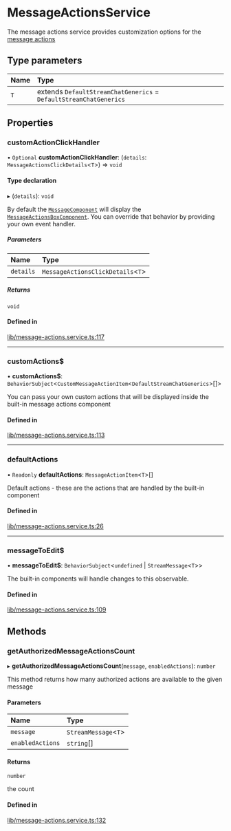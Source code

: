 # MessageActionsService

The message actions service provides customization options for the [message actions](../../components/MessageActionsBoxComponent)

## Type parameters

| Name | Type |
| :------ | :------ |
| `T` | extends `DefaultStreamChatGenerics` = `DefaultStreamChatGenerics` |

## Properties

### customActionClickHandler

• `Optional` **customActionClickHandler**: (`details`: `MessageActionsClickDetails`<`T`\>) => `void`

#### Type declaration

▸ (`details`): `void`

By default the [`MessageComponent`](../../components/MessageComponent) will display the [`MessageActionsBoxComponent`](../../components/MessageActionsBoxComponent). You can override that behavior by providing your own event handler.

##### Parameters

| Name | Type |
| :------ | :------ |
| `details` | `MessageActionsClickDetails`<`T`\> |

##### Returns

`void`

#### Defined in

[lib/message-actions.service.ts:117](https://github.com/GetStream/stream-chat-angular/blob/030d953/projects/stream-chat-angular/src/lib/message-actions.service.ts#L117)

___

### customActions$

• **customActions$**: `BehaviorSubject`<`CustomMessageActionItem`<`DefaultStreamChatGenerics`\>[]\>

You can pass your own custom actions that will be displayed inside the built-in message actions component

#### Defined in

[lib/message-actions.service.ts:113](https://github.com/GetStream/stream-chat-angular/blob/030d953/projects/stream-chat-angular/src/lib/message-actions.service.ts#L113)

___

### defaultActions

• `Readonly` **defaultActions**: `MessageActionItem`<`T`\>[]

Default actions - these are the actions that are handled by the built-in component

#### Defined in

[lib/message-actions.service.ts:26](https://github.com/GetStream/stream-chat-angular/blob/030d953/projects/stream-chat-angular/src/lib/message-actions.service.ts#L26)

___

### messageToEdit$

• **messageToEdit$**: `BehaviorSubject`<`undefined` \| `StreamMessage`<`T`\>\>

The built-in components will handle changes to this observable.

#### Defined in

[lib/message-actions.service.ts:109](https://github.com/GetStream/stream-chat-angular/blob/030d953/projects/stream-chat-angular/src/lib/message-actions.service.ts#L109)

## Methods

### getAuthorizedMessageActionsCount

▸ **getAuthorizedMessageActionsCount**(`message`, `enabledActions`): `number`

This method returns how many authorized actions are available to the given message

#### Parameters

| Name | Type |
| :------ | :------ |
| `message` | `StreamMessage`<`T`\> |
| `enabledActions` | `string`[] |

#### Returns

`number`

the count

#### Defined in

[lib/message-actions.service.ts:132](https://github.com/GetStream/stream-chat-angular/blob/030d953/projects/stream-chat-angular/src/lib/message-actions.service.ts#L132)
